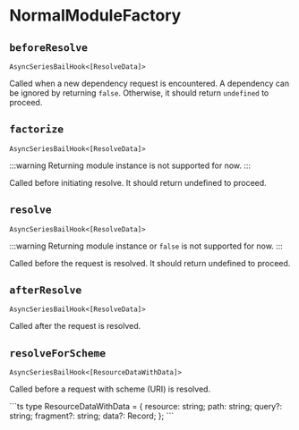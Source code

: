 
# NormalModuleFactory

## `beforeResolve`

`AsyncSeriesBailHook<[ResolveData]>`

Called when a new dependency request is encountered. A dependency can be ignored by returning `false`. Otherwise, it should return `undefined` to proceed.

<Collapse>
  <CollapsePanel
    className="collapse-code-panel"
    header="ResolveData.ts"
    key="ResolveData"
  >
    <ResolveDataType />
  </CollapsePanel>
</Collapse>

## `factorize`

`AsyncSeriesBailHook<[ResolveData]>`

:::warning
Returning module instance is not supported for now.
:::

Called before initiating resolve. It should return undefined to proceed.

<Collapse>
  <CollapsePanel
    className="collapse-code-panel"
    header="ResolveData.ts"
    key="ResolveData"
  >
    <ResolveDataType />
  </CollapsePanel>
</Collapse>

## `resolve`

`AsyncSeriesBailHook<[ResolveData]>`

:::warning
Returning module instance or `false` is not supported for now.
:::

Called before the request is resolved. It should return undefined to proceed.

<Collapse>
  <CollapsePanel
    className="collapse-code-panel"
    header="ResolveData.ts"
    key="ResolveData"
  >
    <ResolveDataType />
  </CollapsePanel>
</Collapse>

## `afterResolve`

`AsyncSeriesBailHook<[ResolveData]>`

Called after the request is resolved.

<Collapse>
  <CollapsePanel
    className="collapse-code-panel"
    header="ResolveData.ts"
    key="ResolveData"
  >
    <ResolveDataType />
  </CollapsePanel>
</Collapse>

## `resolveForScheme`

`AsyncSeriesBailHook<[ResourceDataWithData]>`

Called before a request with scheme (URI) is resolved.

<Collapse>
  <CollapsePanel className="collapse-code-panel" header="ResourceDataWithData.ts" key="ResourceDataWithData">
```ts
type ResourceDataWithData = {
	resource: string;
	path: string;
	query?: string;
	fragment?: string;
  data?: Record<string, any>;
};
```
  </CollapsePanel>
</Collapse>
